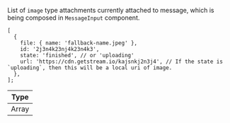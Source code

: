 List of `image` type attachments currently attached to message, which is being composed in `MessageInput` component.

```tsx
[
  {
    file: { name: 'fallback-name.jpeg' },
    id: '2j3n4k23nj4k23n4k3',
    state: 'finished', // or 'uploading'
    url: 'https://cdn.getstream.io/kajsnkj2n3j4', // If the state is `uploading`, then this will be a local uri of image.
  },
];
```

| Type  |
| ----- |
| Array |
